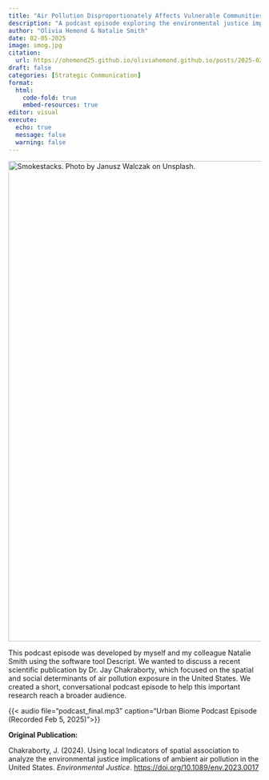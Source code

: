 ```yaml
---
title: "Air Pollution Disproportionately Affects Vulnerable Communities"
description: "A podcast episode exploring the environmental justice implications of air pollution in the United States"
author: "Olivia Hemond & Natalie Smith"
date: 02-05-2025
image: smog.jpg
citation: 
  url: https://ohemond25.github.io/oliviahemond.github.io/posts/2025-02-05-podcast 
draft: false
categories: [Strategic Communication]
format: 
  html: 
    code-fold: true 
    embed-resources: true
editor: visual
execute: 
  echo: true 
  message: false 
  warning: false
---
```


[![Smokestacks. Photo by Janusz Walczak on Unsplash.](smog.jpg){fig-align="center" width="10in"}](https://unsplash.com/@jwvein?utm_content=creditCopyText&utm_medium=referral&utm_source=unsplash)

This podcast episode was developed by myself and my colleague Natalie Smith using the software tool Descript. We wanted to discuss a recent scientific publication by Dr. Jay Chakraborty, which focused on the spatial and social determinants of air pollution exposure in the United States. We created a short, conversational podcast episode to help this important research reach a broader audience.

{{< audio file="podcast_final.mp3" caption="Urban Biome Podcast Episode (Recorded Feb 5, 2025)">}}

**Original Publication:**

Chakraborty, J. (2024). Using local Indicators of spatial association to analyze the environmental justice implications of ambient air pollution in the United States. *Environmental Justice*. <https://doi.org/10.1089/env.2023.0017>
